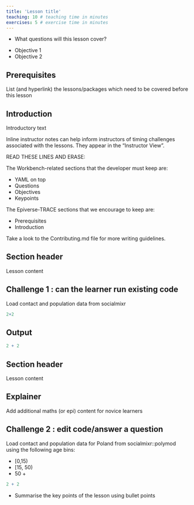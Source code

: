 ```yaml
---
title: 'Lesson title'
teaching: 10 # teaching time in minutes
exercises: 5 # exercise time in minutes
---
```


:::::::::::::::::::::::::::::::::::::: questions 

- What questions will this lesson cover?

::::::::::::::::::::::::::::::::::::::::::::::::

::::::::::::::::::::::::::::::::::::: objectives

- Objective 1
- Objective 2

::::::::::::::::::::::::::::::::::::::::::::::::

::::::::::::::::::::::::::::::::::::: prereq

## Prerequisites

List (and hyperlink) the lessons/packages which need to be covered before this lesson

:::::::::::::::::::::::::::::::::


## Introduction

Introductory text

:::::::::::::::::::::::::::::::::::::::::::::::::::::::::::::::::::: instructor

Inline instructor notes can help inform instructors of timing challenges
associated with the lessons. They appear in the "Instructor View".

READ THESE LINES AND ERASE:

The Workbench-related sections that the developer must keep are:

- YAML on top
- Questions
- Objectives
- Keypoints

The Epiverse-TRACE sections that we encourage to keep are:

- Prerequisites
- Introduction

Take a look to the Contributing.md file for more writing guidelines.

::::::::::::::::::::::::::::::::::::::::::::::::::::::::::::::::::::::::::::::::


## Section header

Lesson content

::::::::::::::::::::::::::::::::::::: challenge 

## Challenge 1 : can the learner run existing code

Load contact and population data from socialmixr

```r
2+2
```

:::::::::::::::::::::::: solution 

## Output
 
```r
2 + 2
```


:::::::::::::::::::::::::::::::::
::::::::::::::::::::::::::::::::::::::::::::::::


## Section header

Lesson content

::::::::::::::::::::::::::::::::::::: callout
## Explainer
Add additional maths (or epi) content for novice learners

::::::::::::::::::::::::::::::::::::::::::::::::

::::::::::::::::::::::::::::::::::::: challenge 

## Challenge 2 : edit code/answer a question

Load contact and population data for Poland from socialmixr::polymod using the following age bins:

+ [0,15)
+ [15, 50)
+ 50 +

:::::::::::::::::::::::: solution 

```r
2 + 2
```
:::::::::::::::::::::::::::::::::
::::::::::::::::::::::::::::::::::::::::::::::::





::::::::::::::::::::::::::::::::::::: keypoints 

- Summarise the key points of the lesson using bullet points


::::::::::::::::::::::::::::::::::::::::::::::::

